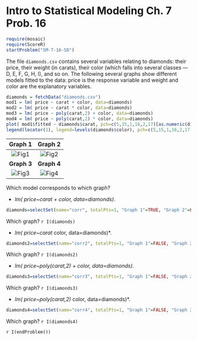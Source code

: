 Intro to Statistical Modeling Ch. 7 Prob. 16 
========================================================
```r
require(mosaic)
require(ScoreR)
startProblem("SM-7-16-SD")
```

The file `diamonds.csv` contains several variables relating to diamonds: their price, their weight (in carats), their color (which falls into several classes --- D, E, F, G, H, I), and so on.  The following several graphs show different models fitted to the data: price is the response variable and weight and color are the explanatory variables.

<aside>

```r
diamonds = fetchData("diamonds.csv")
mod1 = lm( price ~ carat + color, data=diamonds)
mod2 = lm( price ~ carat * color, data=diamonds)
mod3 = lm( price ~ poly(carat,2) + color, data=diamonds)
mod4 = lm( price ~ poly(carat,2) * color, data=diamonds)
plot( mod1$fitted ~ diamonds$carat, pch=c(5,15,1,16,2,17)[as.numeric(diamonds$color)],xlab='Weight (carats)', ylab='Price', main='') 
legend(locator(1), legend=levels(diamonds$color), pch=c(5,15,1,16,2,17))
```
</aside>

Graph 1 | Graph 2
|:-----:|:-----:|
![Fig1](diamond-linear.png) | ![Fig2](diamond-quad.png)
**Graph 3** | **Graph 4**
![Fig3](diamond-quad-interaction.png) | ![Fig4](diamond-linear-interaction.png)


Which model corresponds to which graph?

* *lm( price~carat + color, data=diamonds)*. 

```r
diamonds=selectSet(name="corr", totalPts=1, "Graph 1"=TRUE, "Graph 2"=FALSE, "Graph 3"=FALSE, "Graph 4"=FALSE)
```
  Which graph? `r I(diamonds)` 

* *lm( price~carat * color, data=diamonds)*. 

```r
diamonds2=selectSet(name="corr2", totalPts=1, "Graph 1"=FALSE, "Graph 2"=FALSE, "Graph 3"=FALSE, "Graph 4"=TRUE)
```
  Which graph? `r I(diamonds2)` 

* *lm( price~poly(carat,2) + color, data=diamonds)*. 

```r
diamonds3=selectSet(name="corr3", totalPts=1, "Graph 1"=FALSE, "Graph 2"=TRUE, "Graph 3"=FALSE, "Graph 4"=FALSE )
```
  Which graph? `r I(diamonds3)` 

* *lm( price~poly(carat,2) * color, data=diamonds)*. 

```r
diamonds4=selectSet(name="corr4", totalPts=1, "Graph 1"=FALSE, "Graph 2"=FALSE, "Graph 3"=TRUE, "Graph 4"=FALSE)
```
  Which graph? `r I(diamonds4)`

`r I(endProblem())`